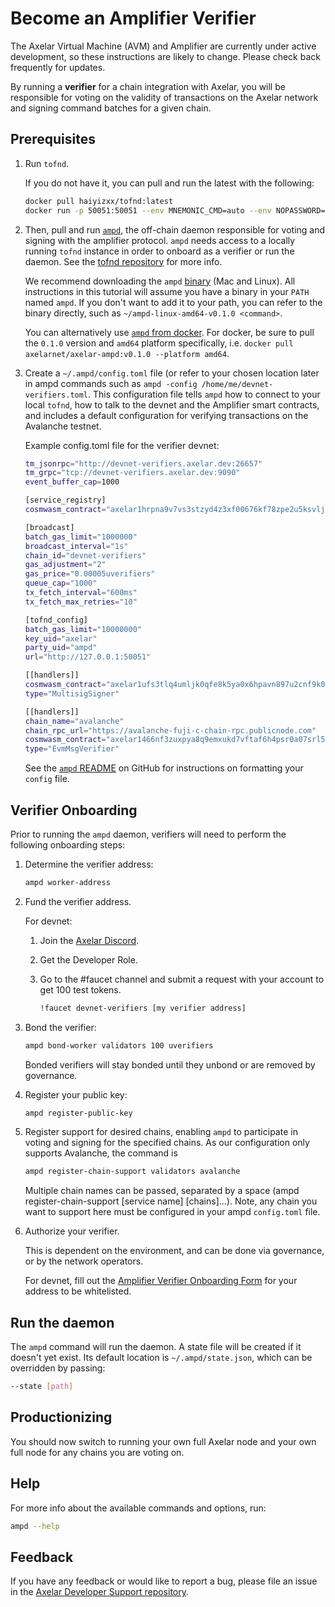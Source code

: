 # Become an Amplifier Verifier


<Callout>
The Axelar Virtual Machine (AVM) and Amplifier are currently under active development, so these instructions are likely to change. Please check back frequently for updates.
</Callout>

By running a **verifier** for a chain integration with Axelar, you will be responsible for voting on the validity of transactions on the Axelar network and signing command batches for a given chain.

## Prerequisites

1. Run `tofnd`. 

    If you do not have it, you can pull and run the latest with the following:

    ```bash
    docker pull haiyizxx/tofnd:latest
    docker run -p 50051:50051 --env MNEMONIC_CMD=auto --env NOPASSWORD=true -v tofnd:/.tofnd haiyizxx/tofnd:latest
    ```

1. Then, pull and run [`ampd`](https://github.com/axelarnetwork/axelar-amplifier/tree/main/ampd#worker-onboarding), the off-chain daemon responsible for voting and signing with the amplifier protocol. `ampd` needs access to a locally running `tofnd` instance in order to onboard as a verifier or run the daemon. See the [tofnd repository](https://github.com/axelarnetwork/tofnd) for more info.

    We recommend downloading the `ampd` [binary](https://github.com/axelarnetwork/axelar-amplifier/releases/tag/ampd-v0.1.0) (Mac and Linux). All instructions in this tutorial will assume you have a binary in your `PATH` named `ampd`. If you don't want to add it to your path, you can refer to the binary directly, such as `~/ampd-linux-amd64-v0.1.0 <command>`.

    You can alternatively use [`ampd` from docker](https://hub.docker.com/r/axelarnet/axelar-ampd). For docker, be sure to pull the `0.1.0` version and `amd64` platform specifically, i.e. `docker pull axelarnet/axelar-ampd:v0.1.0 --platform amd64`.

1. Create a `~/.ampd/config.toml` file (or refer to your chosen location later in ampd commands such as `ampd -config /home/me/devnet-verifiers.toml`. This configuration file tells `ampd` how to connect to your local `tofnd`, how to talk to the devnet and the Amplifier smart contracts, and includes a default configuration for verifying transactions on the Avalanche testnet.

    Example config.toml file for the verifier devnet:

    ```bash
    tm_jsonrpc="http://devnet-verifiers.axelar.dev:26657"
    tm_grpc="tcp://devnet-verifiers.axelar.dev:9090"
    event_buffer_cap=1000

    [service_registry]
    cosmwasm_contract="axelar1hrpna9v7vs3stzyd4z3xf00676kf78zpe2u5ksvljswn2vnjp3ystlgl4x"

    [broadcast]
    batch_gas_limit="1000000"
    broadcast_interval="1s"
    chain_id="devnet-verifiers"
    gas_adjustment="2"
    gas_price="0.00005uverifiers"
    queue_cap="1000"
    tx_fetch_interval="600ms"
    tx_fetch_max_retries="10"

    [tofnd_config]
    batch_gas_limit="10000000"
    key_uid="axelar"
    party_uid="ampd"
    url="http://127.0.0.1:50051"

    [[handlers]]
    cosmwasm_contract="axelar1ufs3tlq4umljk0qfe8k5ya0x6hpavn897u2cnf9k0en9jr7qarqqa9263g"
    type="MultisigSigner"

    [[handlers]]
    chain_name="avalanche"
    chain_rpc_url="https://avalanche-fuji-c-chain-rpc.publicnode.com"
    cosmwasm_contract="axelar1466nf3zuxpya8q9emxukd7vftaf6h4psr0a07srl5zw74zh84yjq4687qd"
    type="EvmMsgVerifier"
    ```

    See the [`ampd` README](https://github.com/axelarnetwork/axelar-amplifier/blob/main/ampd/README.md) on GitHub for instructions on formatting your `config` file.

## Verifier Onboarding

Prior to running the `ampd` daemon, verifiers will need to perform the following onboarding steps:

1. Determine the verifier address:

    ```bash
    ampd worker-address
    ```

1. Fund the verifier address.

    For devnet:

    1. Join the [Axelar Discord](https://discord.com/invite/axelar).
    1. Get the Developer Role.
    1. Go to the #faucet channel and submit a request with your account to get 100 test tokens.


        ```bash
        !faucet devnet-verifiers [my verifier address]
        ```

1. Bond the verifier:

    ```bash
    ampd bond-worker validators 100 uverifiers
    ```

    Bonded verifiers will stay bonded until they unbond or are removed by governance.

1. Register your public key:

    ```bash
    ampd register-public-key
    ```

1. Register support for desired chains, enabling `ampd` to participate in voting and signing for the specified chains. As our configuration only supports Avalanche, the command is

    ```bash
    ampd register-chain-support validators avalanche
    ```

    Multiple chain names can be passed, separated by a space (ampd register-chain-support [service name] [chains]...). Note, any chain you want to support here must be configured in your ampd `config.toml` file. 

1. Authorize your verifier. 

    This is dependent on the environment, and can be done via governance, or by the network operators.

    For devnet, fill out the [Amplifier Verifier Onboarding Form](https://docs.google.com/forms/d/e/1FAIpQLSfQQhk292yT9j8sJF5ARRIE8PpI3LjuFc8rr7xZW7posSLtJA/viewform) for your address to be whitelisted.

## Run the daemon

The `ampd` command will run the daemon. A state file will be created if it doesn't yet exist. Its default location is `~/.ampd/state.json`, which can be overridden by passing:

```bash
--state [path]
```

## Productionizing

You should now switch to running your own full Axelar node and your own full node for any chains you are voting on.

## Help

For more info about the available commands and options, run:

```bash
ampd --help
```

## Feedback

If you have any feedback or would like to report a bug, please file an issue in the [Axelar Developer Support repository](https://github.com/axelarnetwork/support/issues).
